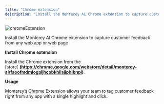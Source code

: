 ```yaml
---
title: "Chrome extension"
description: "Install the Monterey AI Chrome extension to capture customer feedback from any web app or web page"
---
```


![chromeExtension](https://monterey-documentation-gifs.s3.us-east-2.amazonaws.com/extention.gif)

Install the Monterey AI Chrome extension to capture customer feedback from any web app or web page

**[](https://docs.monterey.ai/chrome-extension#install-chrome-extension)Install Chrome extension**

Install the Chrome extension from the [store] **(https://chrome.google.com/webstore/detail/monterey-ai/faoofmdmlogpijhcobkhilajiphlbnpl)**.

**[](https://docs.monterey.ai/chrome-extension#usage)Usage**

Monterey’s Chrome Extension allows your team to tag customer feedback right from any app with a single highlight and click.
